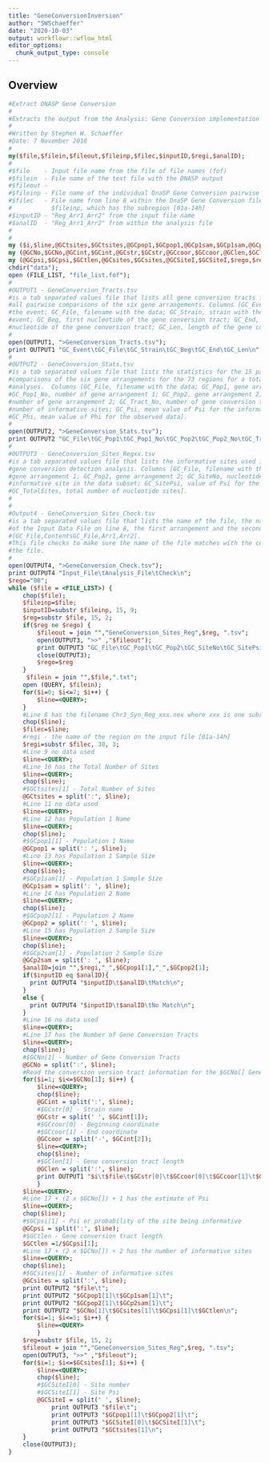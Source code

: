 ```yaml
---
title: "GeneConversionInversion"
author: "SWSchaeffer"
date: "2020-10-03"
output: workflowr::wflow_html
editor_options:
  chunk_output_type: console
---
```


## Overview

```perl
#Extract DNASP Gene Conversion
#
#Extracts the output from the Analysis: Gene Conversion implementation of the Betran et al. (1997) analysis
#
#Written by Stephen W. Schaeffer
#Date: 7 November 2018
#
my($file,$filein,$fileout,$fileinp,$filec,$inputID,$regi,$analID);
#
#$file    - Input file name from the file of file names (fof)
#$filein  - File name of the text file with the DNASP output
#$fileout - 
#$fileinp - File name of the individual DnaSP Gene Conversion pairwise comparison
#$filec   - File name from line 8 within the DnaSP Gene Conversion file that was used to generate
#           $fileinp, which has the subregion [01a-14h]
#$inputID - "Reg_Arr1_Arr2" from the input file name
#$analID  - "Reg_Arr1_Arr2" from within the analysis file
#
#
my ($i,$line,@GCtsites,$GCtsites,@GCpop1,$GCpop1,@GCp1sam,$GCp1sam,@GCpop2,$GCpop2,@GCp2sam,$GCp2sam);
my (@GCNo,$GCNo,@GCint,$GCint,@GCstr,$GCstr,@GCcoor,$GCcoor,@GClen,$GClen);
my (@GCpsi,$GCpsi,$GCtlen,@GCsites,$GCsites,@GCSiteI,$GCSiteI,$rego,$reg);
chdir("data");
open (FILE_LIST, "file_list.fof");
#
#OUTPUT1 - GeneConversion_Tracts.tsv
#is a tab separated values file that lists all gene conversion tracts from
#all pairwise comparisons of the six gene arrangements. Columns [GC_Event, number of
#the event; GC_File, filename with the data; GC_Strain, strain with the gene conversion
#event; GC_Beg, first nucleotide of the gene conversion tract; GC_End, last
#nucleotide of the gene conversion tract; GC_Len, length of the gene conversion tract]. 
#
open(OUTPUT1, ">GeneConversion_Tracts.tsv");
print OUTPUT1 "GC_Event\tGC_File\tGC_Strain\tGC_Beg\tGC_End\tGC_Len\n";
#
#OUTPUT2 - GeneConversion_Stats.tsv
#is a tab separated values file that lists the statistics for the 15 pairwise
#comparisons of the six gene arrangements for the 73 regions for a total of 1,095
#analyses.  Columns [GC_File, filename with the data; GC_Pop1, gene arrangement 1;
#GC_Pop1_No, number of gene arrangement 1; GC_Pop2, gene arrangement 2; GC_Pop2_No,
#number of gene arrangement 2; GC_Tract_No, number of gene conversion tracts; GC_Sites,
#number of informative sites; GC_Psi, mean value of Psi for the informative sites;
#GC_Phi, mean value of Phi for the observed data].
#
open(OUTPUT2, ">GeneConversion_Stats.tsv");
print OUTPUT2 "GC_File\tGC_Pop1\tGC_Pop1_No\tGC_Pop2\tGC_Pop2_No\tGC_Tract_No\tGC_Sites\tGC_Psi\tGC_Phi\n";
#
#OUTPUT3 - GeneConversion_Sites_Regxx.tsv
#is a tab separated values file that lists the informative sites used in the
#gene conversion detection analysis. Columns [GC_File, filename with the data; GC_Pop1,
#gene arrangement 1; GC_Pop2, gene arrangement 2; GC_SiteNo, nucleotide position of the
#informative site in the data subset; GC_SitePsi, value of Psi for the informative site;
#GC_TotalSites, total number of nucleotide sites].
#
#
#Output4 - GeneConversion_Sites_Check.tsv
#is a tab separated values file that lists the name of the file, the name
#of the Input Data File on line 8, the first arrangement and the second arrangement
#[GC_File,ContentsGC_File,Arr1,Arr2].
#This file checks to make sure the name of the file matches with the contents of
#the file.
#
open(OUTPUT4, ">GeneConversion_Check.tsv");
print OUTPUT4 "Input_File\tAnalysis_File\tCheck\n";
$rego="00";
while ($file = <FILE_LIST>) {
    chop($file);
    $fileinp=$file;
    $inputID=substr $fileinp, 15, 9;
    $reg=substr $file, 15, 2;
    if($reg ne $rego) {
        $fileout = join "","GeneConversion_Sites_Reg",$reg, ".tsv";
        open(OUTPUT3, ">>" ,"$fileout");
        print OUTPUT3 "GC_File\tGC_Pop1\tGC_Pop2\tGC_SiteNo\tGC_SitePsi\tTotalSites\n";
        close(OUTPUT3);
        $rego=$reg
    }
     $filein = join "",$file,".txt";
    open (QUERY, $filein);
    for($i=0; $i<=7; $i++) {
        $line=<QUERY>;    
    }
    #Line 8 has the filename Chr3_Syn_Reg_xxx.nex where xxx is one subregion from 01a to 14h
    chop($line);
    $filec=$line;
    #regi - the name of the region on the input file [01a-14h]
    $regi=substr $filec, 38, 3;
    #Line 9 no data used
    $line=<QUERY>;
    #Line 10 has the Total Number of Sites
    $line=<QUERY>;
    chop($line);
    #$GCtsites[1] - Total Number of Sites 
    @GCtsites = split(':', $line);
    #Line 11 no data used
    $line=<QUERY>;    
    #Line 12 has Population 1 Name
    $line=<QUERY>;    
    chop($line);
    #$GCpop1[1] - Population 1 Name 
    @GCpop1 = split(': ', $line);
    #Line 13 has Population 1 Sample Size
    $line=<QUERY>;
    chop($line);
    #$GCp1sam[1] - Population 1 Sample Size 
    @GCp1sam = split(': ', $line);
    #Line 14 has Population 2 Name
    $line=<QUERY>;
    chop($line);
    #$GCpop2[1] - Population 2 Name
    @GCpop2 = split(': ', $line);
    #Line 15 has Population 2 Sample Size
    $line=<QUERY>;
    chop($line);
    #$GCp2sam[1] - Population 2 Sample Size  
    @GCp2sam = split(': ', $line);
    $analID=join "",$regi,"_",$GCpop1[1],"_",$GCpop2[1];
    if($inputID eq $analID){
      print OUTPUT4 "$inputID\t$analID\tMatch\n";
    }
    else {
      print OUTPUT4 "$inputID\t$analID\tNo Match\n";
    }
    #Line 16 no data used
    $line=<QUERY>;
    #Line 17 has the Number of Gene Conversion Tracts
    $line=<QUERY>;
    chop($line);
    #$GCNo[1] - Number of Gene Conversion Tracts 
    @GCNo = split(':', $line);
    #Read the conversion version tract information for the $GCNo[] Gene Conversion Tracts
    for($i=1; $i<=$GCNo[1]; $i++) {
        $line=<QUERY>;
        chop($line);
        @GCint = split(':', $line);
        #$GCstr[0] - Strain name
        @GCstr = split(' ', $GCint[1]);
        #$GCcoor[0] - Beginning coordinate
        #$GCcoor[1] - End coordinate
        @GCcoor = split('-', $GCint[2]);
        $line=<QUERY>;
        chop($line);
        #$GClen[1] - Gene conversion tract length
        @GClen = split(':', $line);
        print OUTPUT1 "$i\t$file\t$GCstr[0]\t$GCcoor[0]\t$GCcoor[1]\t$GClen[1]\n";
        }
    $line=<QUERY>;
    #Line 17 + (2 x $GCNo[]) + 1 has the estimate of Psi
    $line=<QUERY>;
    chop($line);
    #$GCpsi[1] - Psi or probability of the site being informative
    @GCpsi = split(':', $line);
    #$GCtlen - Gene conversion tract length
    $GCtlen =1/$GCpsi[1];
    #Line 17 + (2 x $GCNo[]) + 2 has the number of informative sites
    $line=<QUERY>;
    chop($line);
    #$GCsites[1] - Number of informative sites
    @GCsites = split(':', $line);
    print OUTPUT2 "$file\t";
    print OUTPUT2 "$GCpop1[1]\t$GCp1sam[1]\t";
    print OUTPUT2 "$GCpop2[1]\t$GCp2sam[1]\t";
    print OUTPUT2 "$GCNo[1]\t$GCsites[1]\t$GCpsi[1]\t$GCtlen\n";
    for($i=1; $i<=5; $i++) {
        $line=<QUERY>     
        }
    $reg=substr $file, 15, 2;
    $fileout = join "","GeneConversion_Sites_Reg",$reg, ".tsv";
    open(OUTPUT3, ">>" ,"$fileout");
    for($i=1; $i<=$GCsites[1]; $i++) {
        $line=<QUERY>;
        chop($line);
        #$GCSiteI[0] - Site number
        #$GCSiteI[1] - Site Psi
        @GCSiteI = split(' ', $line);
            print OUTPUT3 "$file\t";
            print OUTPUT3 "$GCpop1[1]\t$GCpop2[1]\t";
            print OUTPUT3 "$GCSiteI[0]\t$GCSiteI[1]\t";
            print OUTPUT3 "$GCtsites[1]\n";
    }
    close(OUTPUT3);
}
```

